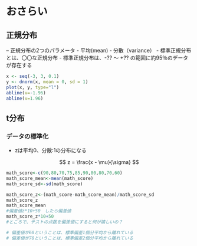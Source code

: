 # おさらい

## 正規分布
-- 正規分布の2つのパラメータ
  - 平均(mean)
  - 分散（variance）
- 標準正規分布とは、〇〇な正規分布
- 標準正規分布は、-?? ～ +?? の範囲に約95％のデータが存在する

```{r}
x <- seq(-3, 3, 0.1)
y <- dnorm(x, mean = 0, sd = 1)
plot(x, y, type="l")
abline(v=-1.96)
abline(v=1.96)
```
## t分布


### データの標準化
- zは平均0、分散:1の分布になる

$$
z = \frac{x - \mu}{\sigma}
$$
```{r}
math_score<-c(90,80,70,75,85,90,80,80,70,60)
math_score_mean<-mean(math_score)
math_score_sd<-sd(math_score)

math_score_z<-(math_score-math_score_mean)/math_score_sd
math_score_z
math_score_mean
#偏差値z*10+50　したら偏差値
math_score_z*10+50
#ところで、テストの点数を偏差値にすると何が嬉しいの？

# 偏差値が60ということは、標準偏差1個分平均から離れている
# 偏差値が70ということは、標準偏差2個分平均から離れている

```
